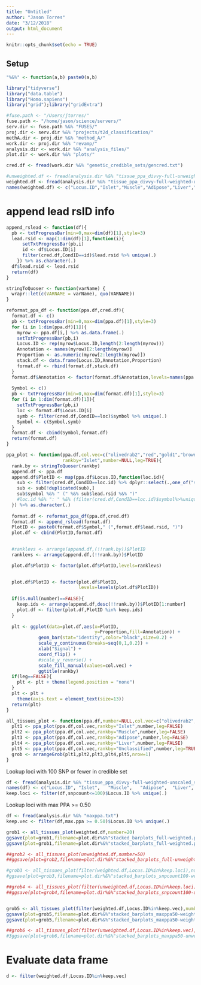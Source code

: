 ```yaml
---
title: "Untitled"
author: "Jason Torres"
date: "3/12/2018"
output: html_document
---
```


```r
knitr::opts_chunk$set(echo = TRUE)
```

## Setup 

```r

"%&%" <- function(a,b) paste0(a,b)

library("tidyverse")
library("data.table")
library("Homo.sapiens")
library("grid");library("gridExtra")

#fuse.path <- "/Users/jtorres/"
fuse.path <- "/home/jason/science/servers/"
serv.dir <- fuse.path %&% "FUSE5/"
proj.dir <- serv.dir %&% "projects/t2d_classification/"
methA.dir <- proj.dir %&% "method_A/"
work.dir <- proj.dir %&% "revamp/"
analysis.dir <- work.dir %&% "analysis_files/"
plot.dir <- work.dir %&% "plots/"

cred.df <- fread(work.dir %&% "genetic_credible_sets/gencred.txt")


```


```r

#unweighted.df <- fread(analysis.dir %&% "tissue_ppa_divvy-full-unweighted-unscaled.txt") 
weighted.df <- fread(analysis.dir %&% "tissue_ppa_divvy-full-weighted-unscaled.txt")
names(weighted.df) <- c("Locus.ID","Islet","Muscle","Adipose","Liver","Unclassified")

```


# append lead rsID info 

```r

append_rslead <- function(df){
  pb <- txtProgressBar(min=0,max=dim(df)[1],style=3)
  lead.rsid <- map(1:dim(df)[1],function(i){
      setTxtProgressBar(pb,i)
      id <- df$Locus.ID[i]
      filter(cred.df,CondID==id)$lead.rsid %>% unique(.)
    }) %>% as.character(.)
  df$lead.rsid <- lead.rsid
  return(df)
}


```



```r

stringToQuoser <- function(varName) {
  wrapr::let(c(VARNAME = varName), quo(VARNAME))
}

reformat_ppa_df <- function(ppa.df,cred.df){
  format.df <- c() 
  pb <- txtProgressBar(min=0,max=dim(ppa.df)[1],style=3)
  for (i in 1:dim(ppa.df)[1]){
    myrow <- ppa.df[i,] %>% as.data.frame(.)
    setTxtProgressBar(pb,i)
    Locus.ID <- rep(myrow$Locus.ID,length(2:length(myrow)))
    Annotation <- names(myrow)[2:length(myrow)]
    Proportion <- as.numeric(myrow[2:length(myrow)])
    stack.df <- data.frame(Locus.ID,Annotation,Proportion)
    format.df <- rbind(format.df,stack.df)
  }
  format.df$Annotation <- factor(format.df$Annotation,levels=names(ppa.df)[2:dim(ppa.df)[2]])
  
  Symbol <- c()
  pb <- txtProgressBar(min=0,max=dim(format.df)[1],style=3)
  for (i in 1:dim(format.df)[1]){
    setTxtProgressBar(pb,i)
    loc <- format.df$Locus.ID[i]
    symb <- filter(cred.df,CondID==loc)$symbol %>% unique(.)
    Symbol <- c(Symbol,symb)
  }
  format.df <- cbind(Symbol,format.df)  
  return(format.df)
}


```


```r

ppa_plot <- function(ppa.df,col.vec=c("olivedrab2","red","gold1","brown","grey"),
                     rankby="Islet",number=NULL,leg=TRUE){
  rank.by <- stringToQuoser(rankby)
  append.df <- ppa.df
  append.df$PlotID <- map(ppa.df$Locus.ID,function(loc.id){
    sub <- filter(cred.df,CondID==loc.id) %>% dplyr::select(.,one_of("symbol","lead.rsid")) 
    sub <- sub[!duplicated(sub),]
    sub$symbol %&% " (" %&% sub$lead.rsid %&% ")"
    #loc.id %&% ": " %&% (filter(cred.df,CondID==loc.id)$symbol%>%unique(.))
  }) %>% as.character(.)
  
  format.df <- reformat_ppa_df(ppa.df,cred.df)
  format.df <- append_rslead(format.df)
  PlotID <- paste0(format.df$Symbol," (",format.df$lead.rsid, ")")
  plot.df <- cbind(PlotID,format.df)

  
  #ranklevs <- arrange(append.df,(!!rank.by))$PlotID
  ranklevs <- arrange(append.df,(!!rank.by))$PlotID

  plot.df$PlotID <- factor(plot.df$PlotID,levels=ranklevs)
  

  plot.df$PlotID <- factor(plot.df$PlotID, 
                           levels=levels(plot.df$PlotID))
  
  if(is.null(number)==FALSE){
    keep.ids <- arrange(append.df,desc(!!rank.by))$PlotID[1:number]
    plot.df <- filter(plot.df,PlotID %in% keep.ids)
  }
  
  plt <- ggplot(data=plot.df,aes(x=PlotID,
                                 y=Proportion,fill=Annotation)) + 
            geom_bar(stat="identity",color="black",size=0.2) + 
            scale_y_continuous(breaks=seq(0,1,0.2)) + 
            xlab("Signal") + 
            coord_flip() + 
            #scale_y_reverse() + 
            scale_fill_manual(values=col.vec) +
            ggtitle(rankby)
  if(leg==FALSE){
    plt <- plt + theme(legend.position = "none")
  }
  plt <- plt + 
    theme(axis.text = element_text(size=13))
  return(plt)
}

all_tissues_plot <- function(ppa.df,number=NULL,col.vec=c("olivedrab2","red","gold1","brown","grey")){
  plt1 <- ppa_plot(ppa.df,col.vec,rankby="Islet",number,leg=FALSE)
  plt2 <- ppa_plot(ppa.df,col.vec,rankby="Muscle",number,leg=FALSE)
  plt3 <- ppa_plot(ppa.df,col.vec,rankby="Adipose",number,leg=FALSE)
  plt4 <- ppa_plot(ppa.df,col.vec,rankby="Liver",number,leg=FALSE)
  plt5 <- ppa_plot(ppa.df,col.vec,rankby="Unclassified",number,leg=TRUE)  
  grob <- arrangeGrob(plt1,plt2,plt3,plt4,plt5,nrow=1)
}

```


Lookup loci with 100 SNP or fewer in credible set 

```r

df <- fread(analysis.dir %&% "tissue_ppa_divvy-full-weighted-unscaled_snpcount.txt")
names(df) <- c("Locus.ID", "Islet",   "Muscle",   "Adipose",  "Liver",    "Unclassified",    "snpcount")
keep.loci <- filter(df,snpcount<=100)$Locus.ID %>% unique(.)

```


Lookup loci with max PPA >= 0.50 


```r

df <- fread(analysis.dir %&% "maxppa.txt")
keep.vec <- filter(df,max.ppa >= 0.50)$Locus.ID %>% unique(.)

```



```r


grob1 <- all_tissues_plot(weighted.df,number=20)
ggsave(plot=grob1,filename=plot.dir%&%"stacked_barplots_full-weighted.png",width=25,height=8.5)
ggsave(plot=grob1,filename=plot.dir%&%"stacked_barplots_full-weighted.pdf",width=25,height=8.5)

##grob2 <- all_tissues_plot(unweighted.df,number=50)
##ggsave(plot=grob2,filename=plot.dir%&%"stacked_barplots_full-unweighted.png",width=25,height=15)

#grob3 <- all_tissues_plot(filter(weighted.df,Locus.ID%in%keep.loci),number=50)
#ggsave(plot=grob3,filename=plot.dir%&%"stacked_barplots_snpcount100-weighted.png",width=27,height=12)

##grob4 <- all_tissues_plot(filter(unweighted.df,Locus.ID%in%keep.loci),number=50)
##ggsave(plot=grob4,filename=plot.dir%&%"stacked_barplots_snpcount100-unweighted.png",width=27,height=12)


grob5 <- all_tissues_plot(filter(weighted.df,Locus.ID%in%keep.vec),number=20)
ggsave(plot=grob5,filename=plot.dir%&%"stacked_barplots_maxppa50-weighted.png",width=25,height=8.5)
ggsave(plot=grob5,filename=plot.dir%&%"stacked_barplots_maxppa50-weighted.pdf",width=25,height=8.5)

##grob6 <- all_tissues_plot(filter(unweighted.df,Locus.ID%in%keep.vec),number=30)
#3ggsave(plot=grob6,filename=plot.dir%&%"stacked_barplots_maxppa50-unweighted.png",width=27,height=12)


```


# Evaluate data frame 


```r

d <- filter(weighted.df,Locus.ID%in%keep.vec)

```


